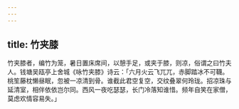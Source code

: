 ```yaml
---
---
---
```

title: 竹夹膝
---



竹夹膝者，编竹为笼，暑日置床席间，以憩手足，或夹于膝，则凉，俗谓之曰竹夫人。钱塘吴瓯亭上舍城《咏竹夹膝》诗云：「六月火云飞兀兀，赤脚踏冰不可韈。桃笙藤枕懒昼眠，忽被一凉清到骨。谁截此君空复空，交纹叠翠何玲珑。招凉珠与延清室，相伴依依岂尔同。西风一夜吃瑟瑟，长门冷落知谁惜。频年自笑在家僧，莫虑欢情容易失。」